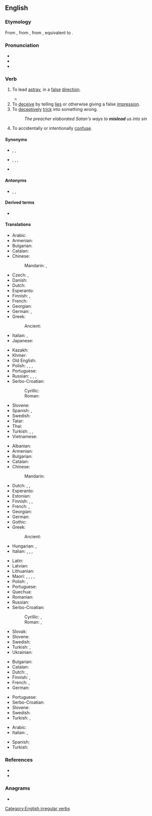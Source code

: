 ==English==

===Etymology===
From {{inh|en|enm|misleden}}, from {{inh|en|ang|mislǣdan|t=to mislead}}, from {{inh|en|gem-pro|*missalaidijaną|t=to mislead}}, equivalent to {{prefix|en|mis|lead}}.

===Pronunciation===
* {{IPA|en|/mɪsˈliːd/}}
* {{audio|en|LL-Q1860 (eng)-Vealhurl-mislead.wav|Audio (Southern England)}}
* {{rhymes|en|iːd|s=2}}
<!-- * {{audio|en-us-mislead.ogg|Audio (US)|lang=en}} --> <!--seems wrong, sounds like "misled"-->

===Verb===
{{en-verb|misleads|misleading|misled}} {{tlb|en|transitive}}

# {{lb|en|literally}} To lead [[astray]], in a [[false]] [[direction]].
#* {{quote-song|1=en|year=2004|author=Green Day|title=Jesus of Suburbia|album=American Idiot|text=City of the dead / At the end of another lost highway / Signs misleading to nowhere}}
# To [[deceive]] by telling [[lies]] or otherwise giving a false [[impression]].
# To [[deceptively]] [[trick]] into something wrong.
#: ''The preacher elaborated Satan's ways to '''mislead''' us into sin''
# To accidentally or intentionally [[confuse]].

====Synonyms====
* {{sense|lead in a false direction}} {{l|ang|forlead}}, {{l|en|misguide}}, {{l|en|misinform}}
* {{sense|deceive by giving a false impression}} {{l|en|deceive}}, {{l|en|delude}}, {{l|en|beguile}}, {{l|en|cheat}}
* {{sense|trick into something wrong}} {{l|en|seduce}}

====Antonyms====
* {{l|en|guide}}, {{l|en|lead}}, {{l|en|direct}}

====Derived terms====
* {{l|en|misleading|pos=a}}

====Translations====
{{trans-top|lead in a false direction}}
* Arabic: {{t|ar|أَضَلَّ}}
* Armenian: {{t-needed|hy}}
* Bulgarian: {{t+|bg|заблуждавам}}
* Catalan: {{t+|ca|desencaminar}}
* Chinese:
*: Mandarin: {{t+|cmn|誤導}}, {{t+|cmn|误导|tr=wùdǎo}}
* Czech: {{t+|cs|svést}}, {{t|cs|klamat}}
* Danish: {{t|da|vildlede}}
* Dutch: {{t+|nl|misleiden}}
* Esperanto: {{t-needed|eo}}
* Finnish: {{t|fi|johtaa harhaan}}, {{t+|fi|harhauttaa}}
* French: {{t+|fr|égarer}}
* Georgian: {{t-needed|ka}}
* German: {{t|de|in die Irre führen}}, {{t+|de|irreführen}}
* Greek:
*: Ancient: {{t|grc|πλανάω}}
* Italian: {{t|it|portare sulla cattiva strada}}, {{t+|it|sviare}}
* Japanese: {{t-needed|ja}}
{{trans-mid}}
* Kazakh: {{t|kk|адастыру}}
* Khmer: {{t-needed|km}}
* Old English: {{t|ang|fortēon}}
* Polish: {{t|pl|wprowadzać w błąd|impf}}, {{t+|pl|wprowadzić w błąd|pf}}, {{t+|pl|mylić|impf}}, {{t|pl|zmylić|pf}}
* Portuguese: {{t|pt|desencaminhar}}
* Russian: {{t+|ru|вводи́ть в заблужде́ние|impf}}, {{t+|ru|ввести́ в заблужде́ние|pf}}, {{t+|ru|обма́нывать|impf}}, {{t+|ru|обману́ть|pf}}
* Serbo-Croatian:
*: Cyrillic: {{t|sh|обманути}}
*: Roman: {{t+|sh|obmanuti}}
* Slovene: {{t|sl|zavêsti}}
* Spanish: {{t|es|propiciar equivocarse}}, {{t+|es|desencaminar}}
* Swedish: {{t+|sv|vilseleda}}
* Tatar: {{t|tt|адаштыру}}
* Thai: {{t-needed|th}}
* Turkish: {{t+|tr|ayartmak}}, {{t+|tr|saptırmak}}, {{t+|tr|yanıltmak}}
* Vietnamese: {{t-needed|vi}}
{{trans-bottom}}

{{trans-top-see|to deceive by lies or other false impression|deceive}}
* Albanian: {{t-needed|sq}}
* Armenian: {{t-needed|hy}}
* Bulgarian: {{t+|bg|заблуждавам}}
* Catalan: {{t+|ca|enganyar}}
* Chinese:
*: Mandarin: {{t-needed|cmn}}
* Dutch: {{t+|nl|misleiden}}, {{t+|nl|bedotten}}, {{t+|nl|bedriegen}}
* Esperanto: {{t-needed|eo}}
* Estonian: {{t-needed|et}}
* Finnish: {{t+|fi|vedättää}}, {{t|fi|johtaa harhaan}}, {{t+|fi|harhauttaa}}
* French: {{t+|fr|égarer}}, {{t+|fr|mésinformer}}
* Georgian: {{t-needed|ka}}
* German: {{t|de|in die Irre führen}}
* Gothic: {{t|got|𐌰𐌹𐍂𐌶𐌾𐌰𐌽}}
* Greek:
*: Ancient: {{t|grc|πλανάω}}
* Hungarian: {{t+|hu|félrevezet}}, {{t+|hu|megtéveszt}}
* Italian: {{t+|it|ingannare}}, {{t+|it|raggirare}}, {{t+|it|truffare}}, {{t|it|disinformare}}
{{trans-mid}}
* Latin: {{t+|la|decipio}}
* Latvian: {{t-needed|lv}}
* Lithuanian: {{t-needed|lt}}
* Maori: {{t|mi|tuapeka}}, {{t|mi|whakatuapeka}}, {{t|mi|rūpahu}}, {{t|mi|papahu}}, {{t|mi|whakapōhēhē}}
* Polish: {{t|pl|wprowadzać w błąd|impf}}, {{t+|pl|wprowadzić w błąd|pf}}
* Portuguese: {{t+|pt|enganar}}
* Quechua: {{t|qu|pallquy}}
* Romanian: {{t-needed|ro}}
* Russian: {{t-needed|ru}}
* Serbo-Croatian:
*: Cyrillic: {{t|sh|завести}}, {{t|sh|обманути}}
*: Roman: {{t+|sh|zavesti}}, {{t+|sh|obmanuti}}
* Slovak: {{t-needed|sk}}
* Slovene: {{t|sl|zavêsti}}
* Swedish: {{t+|sv|vilseleda}}
* Turkish: {{t+|tr|kandırmak}}, {{t+|tr|aldatmak}}
* Ukrainian: {{t-needed|uk}}
{{trans-bottom}}

{{trans-top-see|to deceptively trick into something wrong|trick}}
* Bulgarian: {{t+|bg|подвеждам}}
* Catalan: {{t+|ca|enganyar}}
* Dutch: {{t+|nl|verleiden}}, {{t+|nl|verlokken}}
* Finnish: {{t+|fi|vietellä}}, {{t|fi|viekotella}}
* French: {{t+|fr|égarer}}, {{t+|fr|induire en erreur}}
* German: {{t|de|in die Irre führen}}
{{trans-mid}}
* Portuguese: {{t+|pt|enganar}}
* Serbo-Croatian: {{t-needed|sh}}
* Slovene: {{t|sl|zavêsti}}
* Swedish: {{t+|sv|förleda}}
* Turkish: {{t+|tr|ayartmak}}, {{t+|tr|kandırmak}}
{{trans-bottom}}

{{checktrans-top}}
* Arabic: {{t-check|ar|غَرَّ}}
* Italian: {{t+check|it|ingannare}}, {{t-check|it|prendere in giro}}
{{trans-mid}}
* Spanish: {{t+check|es|engañar}}
* Turkish: {{t+check|tr|kandırmak}}
{{trans-bottom}}

===References===
* {{R:Century 1911}}
* {{R:Webster 1913}}

===Anagrams===
* {{anagrams|en|a=adeilms|elasmid|m'ladies|medial s|medials|misdeal|smailed}}

[[Category:English irregular verbs]]